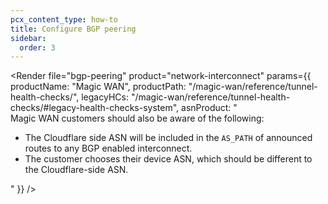 ```yaml
---
pcx_content_type: how-to
title: Configure BGP peering
sidebar:
  order: 3
---
```



<Render
	file="bgp-peering"
	product="network-interconnect"
	params={{
		productName: "Magic WAN",
		productPath: "/magic-wan/reference/tunnel-health-checks/",
		legacyHCs: "/magic-wan/reference/tunnel-health-checks/#legacy-health-checks-system",
		asnProduct: "<br /> Magic WAN customers should also be aware of the following: <br /> <ul><li>The Cloudflare side ASN will be included in the <code>AS_PATH</code> of announced routes to any BGP enabled interconnect.</li><li>The customer chooses their device ASN, which should be different to the Cloudflare-side ASN.</li></ul>"
	}}
/>
